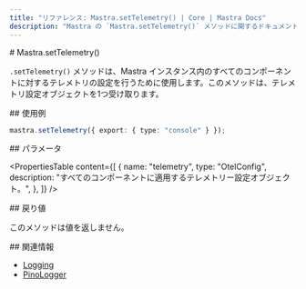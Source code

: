```yaml
---
title: "リファレンス: Mastra.setTelemetry() | Core | Mastra Docs"
description: "Mastra の `Mastra.setTelemetry()` メソッドに関するドキュメント。すべてのコンポーネントのテレメトリー設定を一括で構成します。"
---
```


<div id="mastrasettelemetry">
  # Mastra.setTelemetry()
</div>

`.setTelemetry()` メソッドは、Mastra インスタンス内のすべてのコンポーネントに対するテレメトリの設定を行うために使用します。このメソッドは、テレメトリ設定オブジェクトを1つ受け取ります。

<div id="usage-example">
  ## 使用例
</div>

```typescript copy
mastra.setTelemetry({ export: { type: "console" } });
```


<div id="parameters">
  ## パラメータ
</div>

<PropertiesTable
  content={[
    {
      name: "telemetry",
      type: "OtelConfig",
      description:
        "すべてのコンポーネントに適用するテレメトリー設定オブジェクト。",
    },
  ]}
/>

<div id="returns">
  ## 戻り値
</div>

このメソッドは値を返しません。

<div id="related">
  ## 関連情報
</div>

- [Logging](/docs/observability/logging)
- [PinoLogger](/reference/observability/logging/pino-logger)